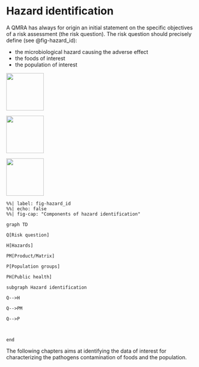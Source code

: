 # Hazard identification

A QMRA has always for origin an initial statement on the specific objectives of a risk assessment (the risk question). The risk question should precisely define (see @fig-hazard_id):

-   the microbiological hazard causing the adverse effect
-   the foods of interest
-   the population of interest

![](images/pathogens.png){width="100"}

![](images/foods.png){width="100"}

![](images/populations.png){width="100"}

```mermaid
%%| label: fig-hazard_id
%%| echo: false
%%| fig-cap: "Components of hazard identification"

graph TD

Q[Risk question]

H[Hazards]

PM[Product/Matrix]

P[Population groups]

PH[Public health]

subgraph Hazard identification

Q-->H

Q-->PM

Q-->P



end

```

The following chapters aims at identifying the data of interest for characterizing the pathogens contamination of foods and the population.
